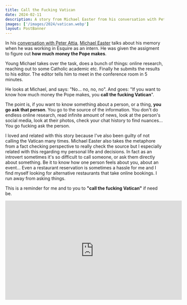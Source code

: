 ```yaml
---
title: Call the Fucking Vatican
date: 2024-02-11
description: A story from Michael Easter from his conversation with Peter Attia.
images: ['/images/2024/vatican.webp']
layout: PostBanner
---
```


In his [conversation with Peter Attia](https://www.youtube.com/watch?v=gN2mySEkXbg), [Michael Easter](https://twitter.com/Michael_Easter) talks about his memory when he was working in Esquire as an intern. He was given the assigment to figure out **how much money the Pope makes**.

Young Michael takes over the task, does a bunch of things: online research, reaching out to some Catholic academic etc. Finally he submits the results to his editor. The editor tells him to meet in the conference room in 5 minutes.

He looks at Michael, and says: "No... no, no, no". And goes: "If you want to know how much money the Pope makes, you **call the fucking Vatican**".

The point is, if you want to know something about a person, or a thing, **you go ask that person**. You go to the source of the information. You don't do endless online research, read infinite amount of news, look at the person's social media, look at their photos, check your chat history to find nuances... You go fucking ask the person.

I loved and related with this story because I've also been guilty of not calling the Vatican many times. Michael Easter also takes the metaphore from a fact checking perspective to really check the source but I especially related with this regarding my personal life and decisions. In fact as an introvert sometimes it's so difficult to call someone, or ask them directly about something. Be it to know how one person feels about you, about an event... Even a restaurant reservation is sometimes a hassle for me and I find myself looking for alternative restaurants that take online bookings. I run away from asking things.

This is a reminder for me and to you to **"call the fucking Vatican"** if need be.

<iframe
  width="560"
  height="315"
  src="https://www.youtube.com/embed/gN2mySEkXbg?si=fTUOLiVEQI8FnBzW&amp;start=5963"
  title="YouTube video player"
  frameborder="0"
  allow="accelerometer; autoplay; clipboard-write; encrypted-media; gyroscope; picture-in-picture; web-share"
  allowFullScreen
></iframe>
